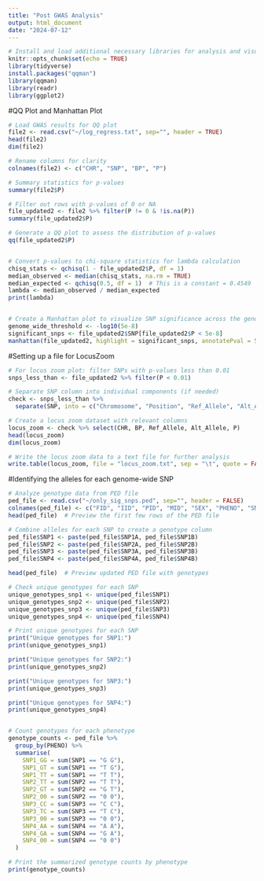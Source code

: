 ```yaml
---
title: "Post GWAS Analysis"
output: html_document
date: "2024-07-12"
---
```


```r
# Install and load additional necessary libraries for analysis and visualization
knitr::opts_chunk$set(echo = TRUE)
library(tidyverse)
install.packages("qqman")
library(qqman)
library(readr)
library(ggplot2)
```

#QQ Plot and Manhattan Plot
```r
# Load GWAS results for QQ plot
file2 <- read.csv("~/log_regress.txt", sep="", header = TRUE)
head(file2)
dim(file2)

# Rename columns for clarity
colnames(file2) <- c("CHR", "SNP", "BP", "P")

# Summary statistics for p-values
summary(file2$P)

# Filter out rows with p-values of 0 or NA
file_updated2 <- file2 %>% filter(P != 0 & !is.na(P))
summary(file_updated2$P)

# Generate a QQ plot to assess the distribution of p-values
qq(file_updated2$P)


# Convert p-values to chi-square statistics for lambda calculation
chisq_stats <- qchisq(1 - file_updated2$P, df = 1)
median_observed <- median(chisq_stats, na.rm = TRUE)
median_expected <- qchisq(0.5, df = 1)  # This is a constant = 0.4549
lambda <- median_observed / median_expected
print(lambda)


# Create a Manhattan plot to visualize SNP significance across the genome
genome_wide_threshold <- -log10(5e-8)  
significant_snps <- file_updated2$SNP[file_updated2$P < 5e-8] 
manhattan(file_updated2, highlight = significant_snps, annotatePval = 5e-8) 

```

#Setting up a file for LocusZoom

```r
# For locus zoom plot: filter SNPs with p-values less than 0.01
snps_less_than <- file_updated2 %>% filter(P < 0.01)

# Separate SNP column into individual components (if needed)
check <- snps_less_than %>%
  separate(SNP, into = c("Chromosome", "Position", "Ref_Allele", "Alt_Allele"), sep = ":")

# Create a locus zoom dataset with relevant columns
locus_zoom <- check %>% select(CHR, BP, Ref_Allele, Alt_Allele, P)
head(locus_zoom)  
dim(locus_zoom) 

# Write the locus zoom data to a text file for further analysis
write.table(locus_zoom, file = "locus_zoom.txt", sep = "\t", quote = FALSE, row.names = FALSE, col.names = TRUE)


```

#Identifying the alleles for each genome-wide SNP

```r
# Analyze genotype data from PED file
ped_file <- read.csv("~/only_sig_snps.ped", sep="", header = FALSE)
colnames(ped_file) <- c("FID", "IID", "PID", "MID", "SEX", "PHENO", "SNP1A", "SNP1B", "SNP2A", "SNP2B", "SNP3A", "SNP3B", "SNP4A", "SNP4B")
head(ped_file)  # Preview the first few rows of the PED file

# Combine alleles for each SNP to create a genotype column
ped_file$SNP1 <- paste(ped_file$SNP1A, ped_file$SNP1B)
ped_file$SNP2 <- paste(ped_file$SNP2A, ped_file$SNP2B)
ped_file$SNP3 <- paste(ped_file$SNP3A, ped_file$SNP3B)
ped_file$SNP4 <- paste(ped_file$SNP4A, ped_file$SNP4B)

head(ped_file)  # Preview updated PED file with genotypes

# Check unique genotypes for each SNP
unique_genotypes_snp1 <- unique(ped_file$SNP1)
unique_genotypes_snp2 <- unique(ped_file$SNP2)
unique_genotypes_snp3 <- unique(ped_file$SNP3)
unique_genotypes_snp4 <- unique(ped_file$SNP4)

# Print unique genotypes for each SNP
print("Unique genotypes for SNP1:")
print(unique_genotypes_snp1)

print("Unique genotypes for SNP2:")
print(unique_genotypes_snp2)

print("Unique genotypes for SNP3:")
print(unique_genotypes_snp3)

print("Unique genotypes for SNP4:")
print(unique_genotypes_snp4)


# Count genotypes for each phenotype
genotype_counts <- ped_file %>%
  group_by(PHENO) %>%
  summarise(
    SNP1_GG = sum(SNP1 == "G G"),
    SNP1_GT = sum(SNP1 == "T G"),
    SNP1_TT = sum(SNP1 == "T T"),
    SNP2_TT = sum(SNP2 == "T T"),
    SNP2_GT = sum(SNP2 == "G T"),
    SNP2_00 = sum(SNP2 == "0 0"),
    SNP3_CC = sum(SNP3 == "C C"),
    SNP3_TC = sum(SNP3 == "T C"),
    SNP3_00 = sum(SNP3 == "0 0"),
    SNP4_AA = sum(SNP4 == "A A"),
    SNP4_GA = sum(SNP4 == "G A"),
    SNP4_00 = sum(SNP4 == "0 0")
  )

# Print the summarized genotype counts by phenotype
print(genotype_counts) 
```
